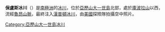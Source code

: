 {{coord|69|24|S|70|33|W|display=title}}

'''保盧斯冰川'''（{{lang-en|Paulus Glacier}}）是[[南極洲|南極洲]]的[[冰川|冰川]]，位於[[亞歷山大一世島|亞歷山大一世島]]北部，處於[[庫波拉山|庫波拉山]]以西，流經[[魯昂山脈|魯昂山脈]]，最終注入[[漢普頓冰川|漢普頓冰川]]，由[[美國|美國]]探險隊拍攝空中照片。

{{DEFAULTSORT:Paulus Glacier}}
[[Category:亞歷山大一世島冰川|Category:亞歷山大一世島冰川]]


{{AlexanderIsland-geo-stub}}